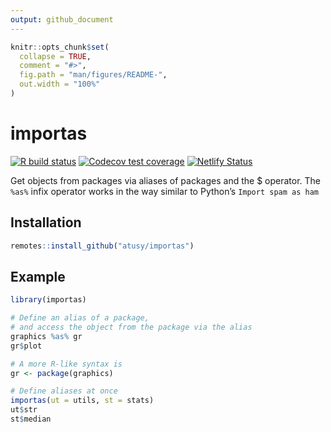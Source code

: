 ```yaml
---
output: github_document
---
```


<!-- README.md is generated from README.Rmd. Please edit that file -->

```r
knitr::opts_chunk$set(
  collapse = TRUE,
  comment = "#>",
  fig.path = "man/figures/README-",
  out.width = "100%"
)
```

# importas

<!-- badges: start -->
[![R build status](https://github.com/atusy/importas/workflows/R-CMD-check/badge.svg)](https://github.com/atusy/importas)
[![Codecov test coverage](https://codecov.io/gh/atusy/importas/branch/master/graph/badge.svg)](https://codecov.io/gh/atusy/importas?branch=master)
[![Netlify Status](https://api.netlify.com/api/v1/badges/8604d4c3-52cf-4be2-b434-ef08bc394150/deploy-status)](https://app.netlify.com/sites/importas/deploys)
<!-- badges: end -->

Get objects from packages via aliases of packages and the $ operator.
The `%as%` infix operator works in the way similar to Python's `Import spam as ham`

## Installation

``` r
remotes::install_github("atusy/importas")
```

## Example

```r
library(importas)

# Define an alias of a package, 
# and access the object from the package via the alias
graphics %as% gr
gr$plot

# A more R-like syntax is
gr <- package(graphics)

# Define aliases at once
importas(ut = utils, st = stats)
ut$str
st$median
```
